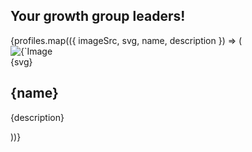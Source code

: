 
## Your growth group leaders!

<div className="grid gap-12 grid-cols-1 sm:grid-cols-2 mt-8">
  {profiles.map(({ imageSrc, svg, name, description }) => (
    <div key={name} className="h-full w-full flex flex-col gap-2">
      <Avatar className="group h-fit w-full aspect-square overflow-hidden relative">
        <Image
          objectFit="cover"
          fill
          alt={`Image of ${name}`}
          src={imageSrc}
          className="group-hover:visible invisible"
        />
        <div className="group-hover:invisible w-full h-full">{svg}</div>
      </Avatar>
      <h2 className="text-center font-bold text-5xl mt-2 mb-4">{name}</h2>
      <p className="text-center">{description}</p>
    </div>
  ))}
</div>
